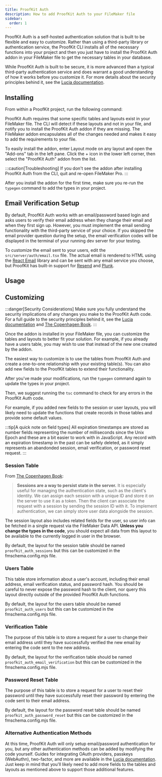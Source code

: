 ```yaml
---
title: ProofKit Auth
description: How to add ProofKit Auth to your FileMaker file
sidebar:
  order: 1
---
```



ProofKit Auth is a self-hosted authentication solution that is built to be flexible and easy to customize. Rather than using a third-party library or authentication service, the ProofKit CLI installs all of the necessary functions into your project and then you just have to install the ProofKit Auth addon in your FileMaker file to get the necessary tables in your database.

While ProofKit Auth is built to be secure, it is more advanced than a typical third-party authentication service and does warrant a good understanding of how it works before you customize it. For more details about the security principles behind it, see the [Lucia documentation](https://lucia-auth.com/).

## Installing

From within a ProofKit project, run the following command:

<CliCommand command="proofkit add auth --type=proofkit" frame="none" />

ProofKit Auth requires that some specific tables and layouts exist in your FileMaker file. The CLI will detect if these layouts and not in your file, and notify you to install the ProofKit Auth addon if they are missing. The FileMaker addon encapsulates all of the changes needed and makes it easy to add the requirements to your file.

To easily install the addon, enter Layout mode on any layout and open the "Add-ons" tab in the left pane. Click the + icon in the lower left corner, then select the "ProofKit Auth" addon from the list.

:::caution[Troubleshooting]
If you don't see the addon after installing ProofKit Auth from the CLI, quit and re-open FileMaker Pro.
:::

After you install the addon for the first time, make sure you re-run the `typegen` command to add the types in your project.

<CliCommand command="typegen" frame="none" />

## Email Verification Setup

By default, ProofKit Auth works with an email/password based login and asks users to verify their email address when they change their email and when they first sign up. However, you must implement the email sending functionality with the third-party service of your choice. If you skipped the email provider question during the setup, the email verification codes will be displayed in the terminal of your running dev server for your testing.

To customize the email sent to your users, edit the `src/server/auth/email.tsx` file. The actual email is rendered to HTML using the [React Email](https://react.email/docs/introduction) library and can be sent with any email service you choose, but ProofKit has built-in support for [Resend](https://resend.com/) and [Plunk](https://www.useplunk.com/).

## Usage

## Customizing

:::danger[Security Considerations]
Make sure you fully understand the security implications of any changes you make to the ProofKit Auth code. For a full guide to the security principles behind it, see the [Lucia documentation](https://lucia-auth.com/) and [The Copenhagen Book](https://thecopenhagenbook.com/).
:::

Once the addon is installed in your FileMaker file, you can customize the tables and layouts to better fit your solution. For example, if you already have a users table, you may wish to use that instead of the new one created by the addon.

The easiest way to customize is to use the tables from ProofKit Auth and create a one-to-one relationship with your existing table(s). You can also add new fields to the ProofKit tables to extend their functionality.

After you've made your modifications, run the `typegen` command again to update the types in your project.

<CliCommand command="typegen" frame="none" />

Then, we suggest running the `tsc` command to check for any errors in the ProofKit Auth code.

<CliCommand command="tsc" frame="none" />

For example, if you added new fields to the session or user layouts, you will likely need to update the functions that create records in those tables and provide some default values.

:::tip[A quick note on field types]
All expiration timestamps are stored as number fields representing the number of milliseconds since the Unix Epoch and these are a bit easier to work with in JavaScript. Any record with an expiration timestamp in the past can be safely deleted, as it simply represents an abandonded session, email verification, or password reset request.
:::

### Session Table

From [The Copenhagen Book](https://thecopenhagenbook.com/sessions):

> **Sessions are a way to persist state in the server.** It is especially useful for managing the authentication state, such as the client's identity. We can assign each session with a unique ID and store it on the server to use it as a token. Then the client can associate the request with a session by sending the session ID with it. To implement authentication, we can simply store user data alongside the session.

The session layout also includes related fields for the user, so user info can be fetched in a single request via the FileMaker Data API. **Unless you change the types in the code**, you should expect all data from this layout to be available to the currently logged in user in the browser.

By default, the layout for the session table should be named `proofkit_auth_sessions` but this can be customized in the fmschema.config.mjs file.

### Users Table

This table store information about a user's account, including their email address, email verification status, and password hash. You should be careful to never expose the password hash to the client, nor query this layout directly outside of the provided ProofKit Auth functions.

By default, the layout for the users table should be named `proofkit_auth_users` but this can be customized in the fmschema.config.mjs file.

### Verification Table

The purpose of this table is to store a request for a user to change their email address until they have successfully verified the new email by entering the code sent to the new address.

By default, the layout for the verification table should be named `proofkit_auth_email_verification` but this can be customized in the fmschema.config.mjs file.

### Password Reset Table

The purpose of this table is to store a request for a user to reset their password until they have successfully reset their password by entering the code sent to their email address.

By default, the layout for the password reset table should be named `proofkit_auth_password_reset` but this can be customized in the fmschema.config.mjs file.

### Alternative Authentication Methods

At this time, ProofKit Auth will only setup email/password authentication for you, but any other authentication methods can be added by modifying the code yourself. Guides for integrating OAuth providers, passkeys (WebAuthn), two-factor, and more are available in the [Lucia documentation](https://lucia-auth.com/). Just keep in mind that you'll likely need to add more fields to the tables and layouts as mentioned above to support those additional features.
